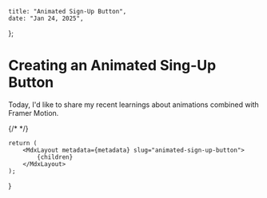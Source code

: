 
    title: "Animated Sign-Up Button",
    date: "Jan 24, 2025",
};

# Creating an Animated Sing-Up Button

Today, I'd like to share my recent learnings about animations combined with Framer Motion.

<div className="w-full aspect-video bg-neutral-950 border border-neutral-800 rounded-sm flex items-center justify-center">
    <AnimatedSignUpButton />
</div>

{/* <CodeSandbox className="col-start-[full-start] col-end-[full-end] full-content" src="https://codesandbox.io/p/sandbox/button-animation-f7pv7f" /> */}

    return (
        <MdxLayout metadata={metadata} slug="animated-sign-up-button">
            {children}
        </MdxLayout>
    );
}
